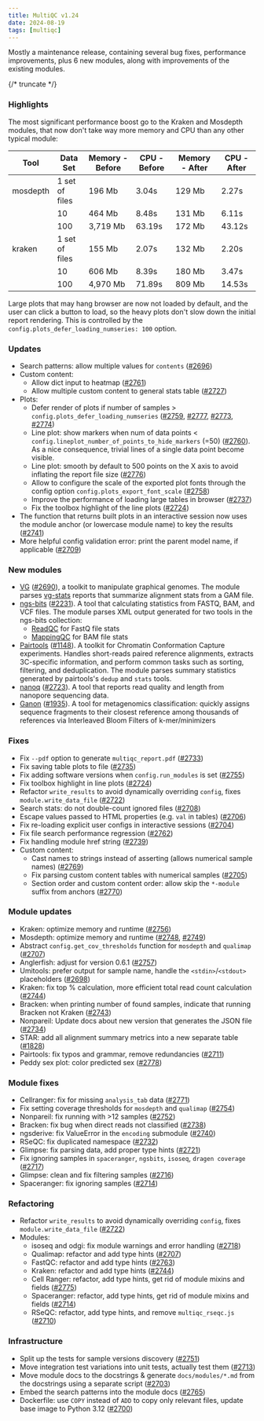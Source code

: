---
title: MultiQC v1.24
date: 2024-08-19
tags: [multiqc]
---

Mostly a maintenance release, containing several bug fixes, performance improvements,
plus 6 new modules, along with improvements of the existing modules.

{/* truncate */}

### Highlights

The most significant performance boost go to the Kraken and Mosdepth modules, that now don't
take way more memory and CPU than any other typical module:

| Tool     | Data Set       | Memory - Before | CPU - Before | Memory - After | CPU - After |
| -------- | -------------- | --------------- | ------------ | -------------- | ----------- |
| mosdepth | 1 set of files | 196 Mb          | 3.04s        | 129 Mb         | 2.27s       |
|          | 10             | 464 Mb          | 8.48s        | 131 Mb         | 6.11s       |
|          | 100            | 3,719 Mb        | 63.19s       | 172 Mb         | 43.12s      |
| kraken   | 1 set of files | 155 Mb          | 2.07s        | 132 Mb         | 2.20s       |
|          | 10             | 606 Mb          | 8.39s        | 180 Mb         | 3.47s       |
|          | 100            | 4,970 Mb        | 71.89s       | 809 Mb         | 14.53s      |

Large plots that may hang browser are now not loaded by default, and the user can click
a button to load, so the heavy plots don't slow down the initial report rendering. This
is controlled by the `config.plots_defer_loading_numseries: 100` option.

### Updates

- Search patterns: allow multiple values for `contents` ([#2696](https://github.com/MultiQC/MultiQC/pull/2696))
- Custom content:
  - Allow dict input to heatmap ([#2761](https://github.com/MultiQC/MultiQC/pull/2761))
  - Allow multiple custom content to general stats table ([#2727](https://github.com/MultiQC/MultiQC/pull/2727))
- Plots:
  - Defer render of plots if number of samples > `config.plots_defer_loading_numseries` ([#2759](https://github.com/MultiQC/MultiQC/pull/2759), [#2777](https://github.com/MultiQC/MultiQC/pull/2777), [#2773](https://github.com/MultiQC/MultiQC/pull/2773), [#2774](https://github.com/MultiQC/MultiQC/pull/2774))
  - Line plot: show markers when num of data points < `config.lineplot_number_of_points_to_hide_markers` (=50) ([#2760](https://github.com/MultiQC/MultiQC/pull/2760)). As a nice consequence, trivial lines of a single data point become visible.
  - Line plot: smooth by default to 500 points on the X axis to avoid inflating the report file size ([#2776](https://github.com/MultiQC/MultiQC/pull/2776))
  - Allow to configure the scale of the exported plot fonts through the config option `config.plots_export_font_scale` ([#2758](https://github.com/MultiQC/MultiQC/pull/2758))
  - Improve the performance of loading large tables in browser ([#2737](https://github.com/MultiQC/MultiQC/pull/2737))
  - Fix the toolbox highlight of the line plots ([#2724](https://github.com/MultiQC/MultiQC/pull/2724))
- The function that returns built plots in an interactive session now uses the module anchor (or lowercase module name) to key the results ([#2741](https://github.com/MultiQC/MultiQC/pull/2741))
- More helpful config validation error: print the parent model name, if applicable ([#2709](https://github.com/MultiQC/MultiQC/pull/2709))

### New modules

- [VG](https://github.com/vgteam/vg) ([#2690](https://github.com/MultiQC/MultiQC/pull/2690)), a toolkit to manipulate graphical genomes. The module parses [vg-stats](https://github.com/vgteam/vg/wiki/Mapping-short-reads-with-Giraffe#evaluating-with-vg-stats) reports that summarize alignment stats from a GAM file.
- [ngs-bits](https://github.com/imgag/ngs-bits) ([#2231](https://github.com/MultiQC/MultiQC/pull/2231)). A tool that calculating statistics from FASTQ, BAM, and VCF files. The module parses XML output generated for two tools in the ngs-bits collection:
  - [ReadQC](https://github.com/imgag/ngs-bits/blob/master/doc/tools/ReadQC.md) for FastQ file stats
  - [MappingQC](https://github.com/imgag/ngs-bits/blob/master/doc/tools/MappingQC.md) for BAM file stats
- [Pairtools](https://github.com/mirnylab/pairtools) ([#1148](https://github.com/MultiQC/MultiQC/pull/1148)). A toolkit for Chromatin Conformation Capture experiments. Handles short-reads paired reference alignments, extracts 3C-specific information, and perform common tasks such as sorting, filtering, and deduplication. The module parses summary statistics generated by pairtools's `dedup` and `stats` tools.
- [nanoq](https://github.com/nerdna/nanoq/) ([#2723](https://github.com/MultiQC/MultiQC/pull/2723)). A tool that reports read quality and length from nanopore sequencing data.
- [Ganon](https://pirovc.github.io/ganon/) ([#1935](https://github.com/MultiQC/MultiQC/pull/1935)). A tool for metagenomics classification: quickly assigns sequence fragments to their closest reference among thousands of references via Interleaved Bloom Filters of k-mer/minimizers

### Fixes

- Fix `--pdf` option to generate `multiqc_report.pdf` ([#2733](https://github.com/MultiQC/MultiQC/pull/2733))
- Fix saving table plots to file ([#2735](https://github.com/MultiQC/MultiQC/pull/2735))
- Fix adding software versions when `config.run_modules` is set ([#2755](https://github.com/MultiQC/MultiQC/pull/2755))
- Fix toolbox highlight in line plots ([#2724](https://github.com/MultiQC/MultiQC/pull/2724))
- Refactor `write_results` to avoid dynamically overriding `config`, fixes `module.write_data_file` ([#2722](https://github.com/MultiQC/MultiQC/pull/2722))
- Search stats: do not double-count ignored files ([#2708](https://github.com/MultiQC/MultiQC/pull/2708))
- Escape values passed to HTML properties (e.g. `val` in tables) ([#2706](https://github.com/MultiQC/MultiQC/pull/2706))
- Fix re-loading explicit user configs in interactive sessions ([#2704](https://github.com/MultiQC/MultiQC/pull/2704))
- Fix file search performance regression ([#2762](https://github.com/MultiQC/MultiQC/pull/2762))
- Fix handling module href string ([#2739](https://github.com/MultiQC/MultiQC/pull/2739))
- Custom content:
  - Cast names to strings instead of asserting (allows numerical sample names) ([#2769](https://github.com/MultiQC/MultiQC/pull/2769))
  - Fix parsing custom content tables with numerical samples ([#2705](https://github.com/MultiQC/MultiQC/pull/2705))
  - Section order and custom content order: allow skip the `*-module` suffix from anchors ([#2770](https://github.com/MultiQC/MultiQC/pull/2770))

### Module updates

- Kraken: optimize memory and runtime ([#2756](https://github.com/MultiQC/MultiQC/pull/2756))
- Mosdepth: optimize memory and runtime ([#2748](https://github.com/MultiQC/MultiQC/pull/2748), [#2749](https://github.com/MultiQC/MultiQC/pull/2749))
- Abstract `config.get_cov_thresholds` function for `mosdepth` and `qualimap` ([#2707](https://github.com/MultiQC/MultiQC/pull/2707))
- Anglerfish: adjust for version 0.6.1 ([#2757](https://github.com/MultiQC/MultiQC/pull/2757))
- Umitools: prefer output for sample name, handle the `<stdin>`/`<stdout>` placeholders ([#2698](https://github.com/MultiQC/MultiQC/pull/2698))
- Kraken: fix top % calculation, more efficient total read count calculation ([#2744](https://github.com/MultiQC/MultiQC/pull/2744))
- Bracken: when printing number of found samples, indicate that running Bracken not Kraken ([#2743](https://github.com/MultiQC/MultiQC/pull/2743))
- Nonpareil: Update docs about new version that generates the JSON file ([#2734](https://github.com/MultiQC/MultiQC/pull/2734))
- STAR: add all alignment summary metrics into a new separate table ([#1828](https://github.com/MultiQC/MultiQC/pull/1828))
- Pairtools: fix typos and grammar, remove redundancies ([#2711](https://github.com/MultiQC/MultiQC/pull/2711))
- Peddy sex plot: color predicted sex ([#2778](https://github.com/MultiQC/MultiQC/pull/2778))

### Module fixes

- Cellranger: fix for missing `analysis_tab` data ([#2771](https://github.com/MultiQC/MultiQC/pull/2771))
- Fix setting coverage thresholds for `mosdepth` and `qualimap` ([#2754](https://github.com/MultiQC/MultiQC/pull/2754))
- Nonpareil: fix running with >12 samples ([#2752](https://github.com/MultiQC/MultiQC/pull/2752))
- Bracken: fix bug when direct reads not classified ([#2738](https://github.com/MultiQC/MultiQC/pull/2738))
- ngsderive: fix ValueError in the `encoding` submodule ([#2740](https://github.com/MultiQC/MultiQC/pull/2740))
- RSeQC: fix duplicated namespace ([#2732](https://github.com/MultiQC/MultiQC/pull/2732))
- Glimpse: fix parsing data, add proper type hints ([#2721](https://github.com/MultiQC/MultiQC/pull/2721))
- Fix ignoring samples in `spaceranger`, `ngsbits`, `isoseq`, `dragen coverage` ([#2717](https://github.com/MultiQC/MultiQC/pull/2717))
- Glimpse: clean and fix filtering samples ([#2716](https://github.com/MultiQC/MultiQC/pull/2716))
- Spaceranger: fix ignoring samples ([#2714](https://github.com/MultiQC/MultiQC/pull/2714))

### Refactoring

- Refactor `write_results` to avoid dynamically overriding `config`, fixes `module.write_data_file` ([#2722](https://github.com/MultiQC/MultiQC/pull/2722))
- Modules:
  - isoseq and odgi: fix module warnings and error handling ([#2718](https://github.com/MultiQC/MultiQC/pull/2718))
  - Qualimap: refactor and add type hints ([#2707](https://github.com/MultiQC/MultiQC/pull/2707))
  - FastQC: refactor and add type hints ([#2763](https://github.com/MultiQC/MultiQC/pull/2763))
  - Kraken: refactor and add type hints ([#2744](https://github.com/MultiQC/MultiQC/pull/2744))
  - Cell Ranger: refactor, add type hints, get rid of module mixins and fields ([#2775](https://github.com/MultiQC/MultiQC/pull/2775))
  - Spaceranger: refactor, add type hints, get rid of module mixins and fields ([#2714](https://github.com/MultiQC/MultiQC/pull/2714))
  - RSeQC: refactor, add type hints, and remove `multiqc_rseqc.js` ([#2710](https://github.com/MultiQC/MultiQC/pull/2710))

### Infrastructure

- Split up the tests for sample versions discovery ([#2751](https://github.com/MultiQC/MultiQC/pull/2751))
- Move integration test variations into unit tests, actually test them ([#2713](https://github.com/MultiQC/MultiQC/pull/2713))
- Move module docs to the docstrings & generate `docs/modules/*.md` from the docstrings using a separate script ([#2703](https://github.com/MultiQC/MultiQC/pull/2703))
- Embed the search patterns into the module docs ([#2765](https://github.com/MultiQC/MultiQC/pull/2765))
- Dockerfile: use `COPY` instead of `ADD` to copy only relevant files, update base image to Python 3.12 ([#2700](https://github.com/MultiQC/MultiQC/pull/2700))
